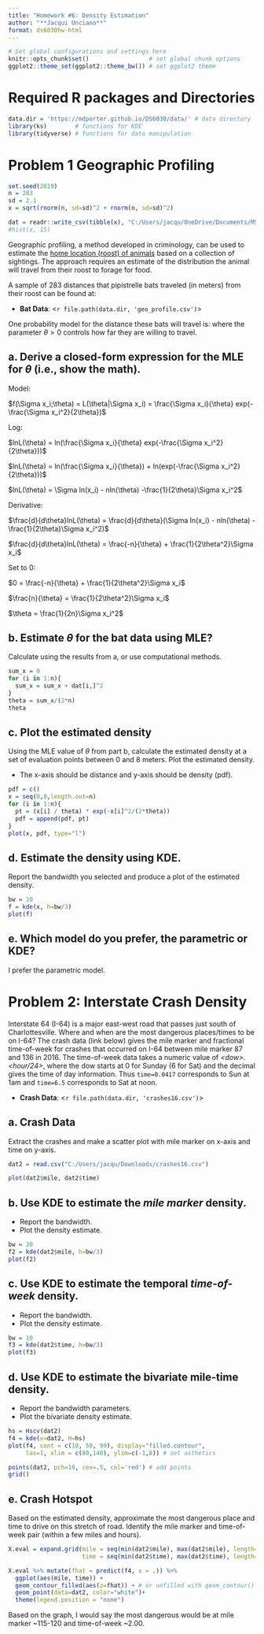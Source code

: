 ```yaml
---
title: "Homework #6: Density Estimation" 
author: "**Jacqui Unciano**"
format: ds6030hw-html
---
```


```r
# Set global configurations and settings here
knitr::opts_chunk$set()                 # set global chunk options
ggplot2::theme_set(ggplot2::theme_bw()) # set ggplot2 theme
```

# Required R packages and Directories {.unnumbered .unlisted}

```r
data.dir = 'https://mdporter.github.io/DS6030/data/' # data directory
library(ks)        # functions for KDE
library(tidyverse) # functions for data manipulation   
```

# Problem 1 Geographic Profiling

```r
set.seed(2019)
n = 283
sd = 2.1
x = sqrt(rnorm(n, sd=sd)^2 + rnorm(n, sd=sd)^2)

dat = readr::write_csv(tibble(x), "C:/Users/jacqu/OneDrive/Documents/MSDS/datasets/geo_profile.csv", col_names=FALSE)
#hist(x, 15)
```

Geographic profiling, a method developed in criminology, can be used to estimate the [home location (roost) of animals](https://www.sciencedirect.com/science/article/pii/S0022519305004157) based on a collection of sightings. The approach requires an estimate of the distribution the animal will travel from their roost to forage for food.

A sample of $283$ distances that pipistrelle bats traveled (in meters) from their roost can be found at:

-   **Bat Data**: \<`r file.path(data.dir, 'geo_profile.csv')`\>

One probability model for the distance these bats will travel is: \begin{align*}
f(x; \theta) = \frac{x}{\theta} \exp \left( - \frac{x^2}{2 \theta} \right)
\end{align*} where the parameter $\theta > 0$ controls how far they are willing to travel.

## a. Derive a closed-form expression for the MLE for $\theta$ (i.e., show the math).

::: {.callout-note title="Solution"}
Model:

$f(\Sigma x_i;\theta) = L(\theta|\Sigma x_i) = \frac{\Sigma x_i}{\theta} exp(-\frac{\Sigma x_i^2}{2\theta})$

Log:

$lnL(\theta) = ln(\frac{\Sigma x_i}{\theta} exp(-\frac{\Sigma x_i^2}{2\theta}))$

$lnL(\theta) = ln(\frac{\Sigma x_i}{\theta}) + ln(exp(-\frac{\Sigma x_i^2}{2\theta}))$

$lnL(\theta) = \Sigma ln(x_i) - nln(\theta) -\frac{1}{2\theta}\Sigma x_i^2$

Derivative:

$\frac{d}{d\theta}lnL(\theta) = \frac{d}{d\theta}(\Sigma ln(x_i) - nln(\theta) -\frac{1}{2\theta}\Sigma x_i^2)$

$\frac{d}{d\theta}lnL(\theta) = \frac{-n}{\theta} + \frac{1}{2\theta^2}\Sigma x_i$

Set to 0:

$0 = \frac{-n}{\theta} + \frac{1}{2\theta^2}\Sigma x_i$

$\frac{n}{\theta} = \frac{1}{2\theta^2}\Sigma x_i$

$\theta = \frac{1}{2n}\Sigma x_i^2$
:::

## b. Estimate $\theta$ for the bat data using MLE?

Calculate using the results from a, or use computational methods.

::: {.callout-note title="Solution"}
```r
sum_x = 0
for (i in 1:n){
  sum_x = sum_x + dat[i,]^2
}
theta = sum_x/(2*n)
theta
```
:::

## c. Plot the estimated density

Using the MLE value of $\theta$ from part b, calculate the estimated density at a set of evaluation points between 0 and 8 meters. Plot the estimated density.

-   The x-axis should be distance and y-axis should be density (pdf).

::: {.callout-note title="Solution"}
```r
pdf = c()
x = seq(0,8,length.out=n)
for (i in 1:n){
  pt = (x[i] / theta) * exp(-x[i]^2/(2*theta))
  pdf = append(pdf, pt)
}
plot(x, pdf, type="l")
```


:::

## d. Estimate the density using KDE.

Report the bandwidth you selected and produce a plot of the estimated density.

::: {.callout-note title="Solution"}
```r
bw = 10 
f = kde(x, h=bw/3)
plot(f)
```

:::

## e. Which model do you prefer, the parametric or KDE?

::: {.callout-note title="Solution"}
I prefer the parametric model.
:::

# Problem 2: Interstate Crash Density

Interstate 64 (I-64) is a major east-west road that passes just south of Charlottesville. Where and when are the most dangerous places/times to be on I-64? The crash data (link below) gives the mile marker and fractional time-of-week for crashes that occurred on I-64 between mile marker 87 and 136 in 2016. The time-of-week data takes a numeric value of *\<dow\>.\<hour/24\>*, where the dow starts at 0 for Sunday (6 for Sat) and the decimal gives the time of day information. Thus `time=0.0417` corresponds to Sun at 1am and `time=6.5` corresponds to Sat at noon.

-   **Crash Data**: \<`r file.path(data.dir, 'crashes16.csv')`\>

## a. Crash Data

Extract the crashes and make a scatter plot with mile marker on x-axis and time on y-axis.

::: {.callout-note title="Solution"}
```r
dat2 = read.csv("C:/Users/jacqu/Downloads/crashes16.csv")
```
```r
plot(dat2$mile, dat2$time)
```

:::

## b. Use KDE to estimate the *mile marker* density.

-   Report the bandwidth.
-   Plot the density estimate.

::: {.callout-note title="Solution"}
```r
bw = 20 
f2 = kde(dat2$mile, h=bw/3)
plot(f2)
```
:::

## c. Use KDE to estimate the temporal *time-of-week* density.

-   Report the bandwidth.
-   Plot the density estimate.

::: {.callout-note title="Solution"}
```r
bw = 10
f3 = kde(dat2$time, h=bw/3)
plot(f3)
```
:::

## d. Use KDE to estimate the bivariate mile-time density.

-   Report the bandwidth parameters.
-   Plot the bivariate density estimate.

::: {.callout-note title="Solution"}
```r
hs = Hscv(dat2)
f4 = kde(x=dat2, H=hs)
plot(f4, cont = c(10, 50, 99), display="filled.contour",
     las=1, xlim = c(80,140), ylim=c(-1,8)) # set asthetics

points(dat2, pch=19, cex=.5, col='red') # add points
grid()
```

:::

## e. Crash Hotspot

Based on the estimated density, approximate the most dangerous place and time to drive on this stretch of road. Identify the mile marker and time-of-week pair (within a few miles and hours).

::: {.callout-note title="Solution"}
```r
X.eval = expand.grid(mile = seq(min(dat2$mile), max(dat2$mile), length=100),
                     time = seq(min(dat2$time), max(dat2$time), length=100))

X.eval %>% mutate(fhat = predict(f4, x = .)) %>%
  ggplot(aes(mile, time)) +
  geom_contour_filled(aes(z=fhat)) + # or unfilled with geom_contour()
  geom_point(data=dat2, color="white")+
  theme(legend.position = "none")
```

Based on the graph, I would say the most dangerous would be at mile marker ~115-120 and time-of-week ~2.00.
:::
